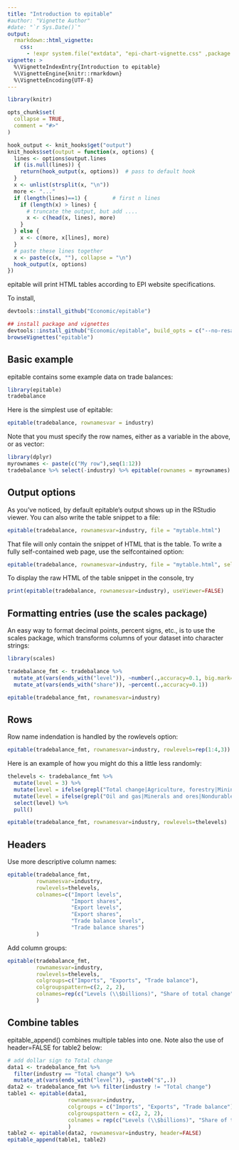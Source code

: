 ```yaml
---
title: "Introduction to epitable"
#author: "Vignette Author"
#date: "`r Sys.Date()`"
output: 
  rmarkdown::html_vignette:
    css: 
      - !expr system.file("extdata", "epi-chart-vignette.css" ,package = "epitable")
vignette: >
  %\VignetteIndexEntry{Introduction to epitable}
  %\VignetteEngine{knitr::rmarkdown}
  %\VignetteEncoding{UTF-8}
---
```


```r
library(knitr)

opts_chunk$set(
  collapse = TRUE,
  comment = "#>"
)

hook_output <- knit_hooks$get("output")
knit_hooks$set(output = function(x, options) {
  lines <- options$output.lines
  if (is.null(lines)) {
    return(hook_output(x, options))  # pass to default hook
  }
  x <- unlist(strsplit(x, "\n"))
  more <- "..."
  if (length(lines)==1) {        # first n lines
    if (length(x) > lines) {
      # truncate the output, but add ....
      x <- c(head(x, lines), more)
    }
  } else {
    x <- c(more, x[lines], more)
  }
  # paste these lines together
  x <- paste(c(x, ""), collapse = "\n")
  hook_output(x, options)
})


```
epitable will print HTML tables according to EPI website specifications.

To install, 
```r
devtools::install_github("Economic/epitable")

## install package and vignettes
devtools::install_github("Economic/epitable", build_opts = c("--no-resave-data", "--no-manual"))
browseVignettes("epitable")
```

## Basic example
epitable contains some example data on trade balances:
```r
library(epitable)
tradebalance
```

Here is the simplest use of epitable:
```r
epitable(tradebalance, rownamesvar = industry)
```

Note that you must specify the row names, either as a variable in the above, or as vector:
```r
library(dplyr)
myrownames <- paste(c("My row"),seq(1:12))
tradebalance %>% select(-industry) %>% epitable(rownames = myrownames)
```

## Output options
As you've noticed, by default epitable's output shows up in the RStudio viewer. You can also write the table snippet to a file:
```r
epitable(tradebalance, rownamesvar=industry, file = "mytable.html")
```

That file will only contain the snippet of HTML that is the table. To write a fully self-contained web page, use the selfcontained option:
```r
epitable(tradebalance, rownamesvar=industry, file = "mytable.html", selfcontained=TRUE)
```

To display the raw HTML of the table snippet in the console, try

```r
print(epitable(tradebalance, rownamesvar=industry), useViewer=FALSE)
```

## Formatting entries (use the scales package)
An easy way to format decimal points, percent signs, etc., is to use the scales package, which transforms columns of your dataset into character strings:

```r
library(scales)

tradebalance_fmt <- tradebalance %>%  
  mutate_at(vars(ends_with("level")), ~number(.,accuracy=0.1, big.mark=",")) %>% 
  mutate_at(vars(ends_with("share")), ~percent(.,accuracy=0.1))

epitable(tradebalance_fmt, rownamesvar=industry)
```

## Rows
Row name indendation is handled by the rowlevels option:
```r
epitable(tradebalance_fmt, rownamesvar=industry, rowlevels=rep(1:4,3))
```

Here is an example of how you might do this a little less randomly:
```r
thelevels <- tradebalance_fmt %>%
  mutate(level = 3) %>%
  mutate(level = ifelse(grepl("Total change|Agriculture, forestry|Mining|Manufacturing", .$industry), 1, level)) %>%
  mutate(level = ifelse(grepl("Oil and gas|Minerals and ores|Nondurable goods|Industrial supplies", .$industry), 2, level)) %>% 
  select(level) %>% 
  pull()

epitable(tradebalance_fmt, rownamesvar=industry, rowlevels=thelevels)
```

## Headers
Use more descriptive column names:
``` r
epitable(tradebalance_fmt, 
         rownamesvar=industry, 
         rowlevels=thelevels, 
         colnames=c("Import levels", 
                    "Import shares", 
                    "Export levels", 
                    "Export shares", 
                    "Trade balance levels", 
                    "Trade balance shares")
         )
```

Add column groups:
``` r
epitable(tradebalance_fmt, 
         rownamesvar=industry, 
         rowlevels=thelevels, 
         colgroups=c("Imports", "Exports", "Trade balance"), 
         colgroupspattern=c(2, 2, 2), 
         colnames=rep(c("Levels (\\$billions)", "Share of total change"),3)
         )
```

## Combine tables
epitable_append() combines multiple tables into one. Note also the use of header=FALSE for table2 below:

``` r
# add dollar sign to Total change
data1 <- tradebalance_fmt %>% 
  filter(industry == "Total change") %>% 
  mutate_at(vars(ends_with("level")), ~paste0("$",.))
data2 <- tradebalance_fmt %>% filter(industry != "Total change")
table1 <- epitable(data1, 
                   rownamesvar=industry, 
                   colgroups = c("Imports", "Exports", "Trade balance"), 
                   colgroupspattern = c(2, 2, 2), 
                   colnames = rep(c("Levels (\\$billions)", "Share of total change"),3)
                   )
table2 <- epitable(data2, rownamesvar=industry, header=FALSE)
epitable_append(table1, table2)
```

